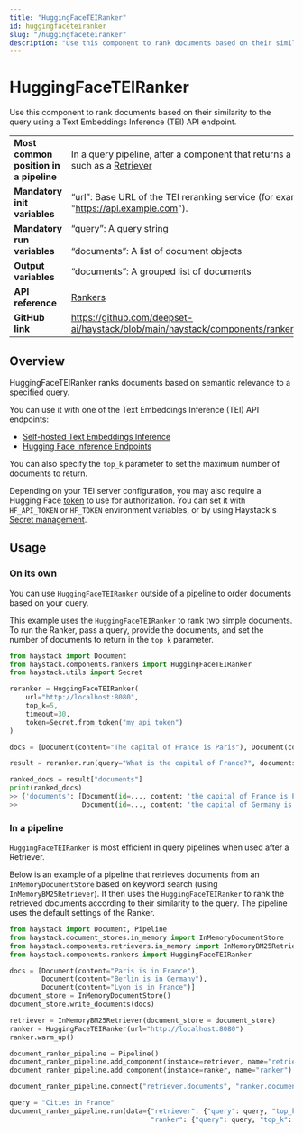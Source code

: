 ```yaml
---
title: "HuggingFaceTEIRanker"
id: huggingfaceteiranker
slug: "/huggingfaceteiranker"
description: "Use this component to rank documents based on their similarity to the query using a Text Embeddings Inference (TEI) API endpoint."
---
```


# HuggingFaceTEIRanker

Use this component to rank documents based on their similarity to the query using a Text Embeddings Inference (TEI) API endpoint.

|  |  |
| --- | --- |
| **Most common position in a pipeline** | In a query pipeline, after a component that returns a list of documents, such as a [Retriever](/docs/pipeline-components/retrievers.mdx) |
| **Mandatory init variables** | “url”: Base URL of the TEI reranking service (for example, "https://api.example.com"). |
| **Mandatory run variables** | “query”: A query string  <br /> <br />“documents”: A list of document objects |
| **Output variables** | “documents”: A grouped list of documents |
| **API reference** | [Rankers](/reference/rankers-api) |
| **GitHub link** | https://github.com/deepset-ai/haystack/blob/main/haystack/components/rankers/hugging_face_tei.py |

## Overview

HuggingFaceTEIRanker ranks documents based on semantic relevance to a specified query.

You can use it with one of the Text Embeddings Inference (TEI) API endpoints:

- [Self-hosted Text Embeddings Inference](https://github.com/huggingface/text-embeddings-inference)
- [Hugging Face Inference Endpoints](https://huggingface.co/inference-endpoints)

You can also specify the `top_k` parameter to set the maximum number of documents to return.

Depending on your TEI server configuration, you may also require a Hugging Face [token](https://huggingface.co/settings/tokens) to use for authorization. You can set it with `HF_API_TOKEN` or `HF_TOKEN` environment variables, or by using Haystack's [Secret management](../../concepts/secret-management.mdx).

## Usage

### On its own

You can use `HuggingFaceTEIRanker` outside of a pipeline to order documents based on your query.

This example uses the `HuggingFaceTEIRanker` to rank two simple documents. To run the Ranker, pass a query, provide the documents, and set the number of documents to return in the `top_k` parameter.

```python
from haystack import Document
from haystack.components.rankers import HuggingFaceTEIRanker
from haystack.utils import Secret

reranker = HuggingFaceTEIRanker(
    url="http://localhost:8080",
    top_k=5,
    timeout=30,
    token=Secret.from_token("my_api_token")
)

docs = [Document(content="The capital of France is Paris"), Document(content="The capital of Germany is Berlin")]

result = reranker.run(query="What is the capital of France?", documents=docs)

ranked_docs = result["documents"]
print(ranked_docs)
>> {'documents': [Document(id=..., content: 'the capital of France is Paris', score: 0.9979767),
>>                Document(id=..., content: 'the capital of Germany is Berlin', score: 0.13982213)]}
```

### In a pipeline

`HuggingFaceTEIRanker` is most efficient in query pipelines when used after a Retriever.

Below is an example of a pipeline that retrieves documents from an `InMemoryDocumentStore` based on keyword search (using `InMemoryBM25Retriever`). It then uses the `HuggingFaceTEIRanker` to rank the retrieved documents according to their similarity to the query. The pipeline uses the default settings of the Ranker.

```python
from haystack import Document, Pipeline
from haystack.document_stores.in_memory import InMemoryDocumentStore
from haystack.components.retrievers.in_memory import InMemoryBM25Retriever
from haystack.components.rankers import HuggingFaceTEIRanker

docs = [Document(content="Paris is in France"),
        Document(content="Berlin is in Germany"),
        Document(content="Lyon is in France")]
document_store = InMemoryDocumentStore()
document_store.write_documents(docs)

retriever = InMemoryBM25Retriever(document_store = document_store)
ranker = HuggingFaceTEIRanker(url="http://localhost:8080")
ranker.warm_up()

document_ranker_pipeline = Pipeline()
document_ranker_pipeline.add_component(instance=retriever, name="retriever")
document_ranker_pipeline.add_component(instance=ranker, name="ranker")

document_ranker_pipeline.connect("retriever.documents", "ranker.documents")

query = "Cities in France"
document_ranker_pipeline.run(data={"retriever": {"query": query, "top_k": 3},
                                   "ranker": {"query": query, "top_k": 2}})
```
